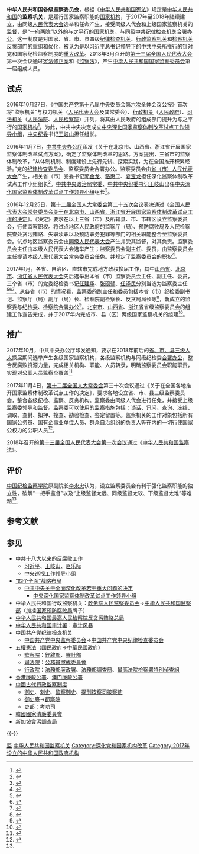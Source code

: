 {{About|中华人民共和国监察机关|中华人民共和国最高监察机关|中华人民共和国国家监察委员会}}
{{中华人民共和国政治}}

'''中华人民共和国各级监察委员会'''，根据《[[中华人民共和国宪法|中华人民共和国宪法]]》规定是[[中华人民共和国|中华人民共和国]]的'''监察机关'''，是履行国家监察职能的[[中華人民共和國政府|国家机构]]，于2017年至2018年陆续建立，由同级[[人民代表大会制度|人民代表大会]]选举和任命产生，接受同级人代会和上级国家监察机关的监督，是“[[中華人民共和國政府|一府两院]]”以外的与之平行的国家机关，与同级[[中国共产党纪律检查机关|中共纪律检查机关]][[合署办公|合署办公]]。这一制度是对国家、省、市、县四级[[中国共产党纪律检查机关|纪律检查机关]]、[[中华人民共和国监察部|行政监察机关]]和[[中华人民共和国司法体制|检察机关]]反贪部门的重组和优化，被认为是以[[习近平|习近平]][[中国共产党中央委员会总书记|总书记]][[以习近平同志为核心的党中央|领导下的]][[中国共产党中央委员会|中共中央]]所推行的针对党和国家纪检监察制度的[[中共中央关于全面深化改革若干重大问题的决定|重大改革]]。2018年3月召开的[[第十三届全国人民代表大会|第十三届全国人民代表大会]]第一次会议通过[[中华人民共和国宪法修正案_(2018年)|宪法修正案]]和《[[中华人民共和国监察法|监察法]]》，产生[[中华人民共和国国家监察委员会|中华人民共和国国家监察委员会]]第一届组成人员。

==试点==
2016年10月27日，《[[中国共产党第十八届中央委员会第六次全体会议|中国共产党第十八届中央委员会第六次全体会议]]公报》首次将“监察机关”与权力机关（[[人民代表大会制度|人民代表大会]]及其常委会）、[[行政机关|行政机关]]（[[人民政府|人民政府]]）、[[中华人民共和国司法体制|司法机关]]（[[中华人民共和国司法体制|人民法院]]、[[中华人民共和国检察院列表|人民检察院]]）并列，将其由人民政府的组成部门提升为与之平行的[[中華人民共和國政府|国家机构]]<ref name=":0">{{cite web|url=http://news.ifeng.com/a/20161027/50165707_0.shtml|title=十八届六中全会公报发布（全文）|accessdate=2016-12-16|date=2016-10-27|publisher=凤凰网|archiveurl=https://web.archive.org/web/20161220211235/http://news.ifeng.com/a/20161027/50165707_0.shtml|archivedate=2016-12-20|dead-url=no}}</ref>。为此，中共中央决定成立[[中央深化国家监察体制改革试点工作领导小组|中央深化国家监察体制改革试点工作领导小组]]，[[中国共产党中央纪律检查委员会|中央纪委]]书记[[王岐山|王岐山]]担任组长。

2016年11月7日，[[中共中央办公厅|中共中央办公厅]]印发《关于在北京市、山西省、浙江省开展国家监察体制改革试点方案》，确定了监察体制改革的思路。方案提出，三省市的监察体制改革，“从体制机制、制度建设上先行先试、探索实践，为在全国推开积累经验。”党的[[纪律检查委员会|纪律检查委员会]]、监察委员会合署办公。监察委员会由[[地方各级人民代表大会|省（市）人民代表大会]]产生，相关省（市）党委书记[[郭金龙|郭金龙]]、[[骆惠宁|骆惠宁]]、[[夏宝龙|夏宝龙]]担任深化监察体制改革试点工作小组组长<ref>{{cite web|url=http://finance.ifeng.com/a/20161108/14991284_0.shtml|title=京晋浙将试点设监察委员会|accessdate=2016-12-16|date=2016-11-08|publisher=凤凰网|archiveurl=https://web.archive.org/web/20161220205556/http://finance.ifeng.com/a/20161108/14991284_0.shtml|archivedate=2016-12-20|dead-url=no}}</ref>。[[中国共产党中央政治局常务委员会|中共中央政治局常委]]、[[中国共产党中央纪律检查委员会书记|中共中央纪委书记]][[王岐山|王岐山]]出任[[中央深化国家监察体制改革试点工作领导小组|中央深化国家监察体制改革试点工作领导小组]]组长<ref>{{Cite web|url=http://finance.ifeng.com/a/20161107/14991147_0.shtml|title=中央成立深化监察体制改革试点工作领导小组|accessdate=2017-11-28|author=|date=2016-11-07|work=|publisher=凤凰网|language=zh-Hans|archive-date=2019-05-02|archive-url=https://web.archive.org/web/20190502201113/http://finance.ifeng.com/a/20161107/14991147_0.shtml|dead-url=no}}</ref>。

2016年12月25日，[[第十二届全国人民代表大会常务委员会|第十二届全国人大常委会]]第二十五次会议表决通过《[[s:全国人民代表大会常务委员会关于在北京市、山西省、浙江省开展国家监察体制改革试点工作的决定|全国人民代表大会常务委员会关于在北京市、山西省、浙江省开展国家监察体制改革试点工作的决定]]》。《决定》要求在以上三省（市）及所辖县、市、市辖区设立监察委员会，行使监察职权。将试点地区人民政府的监察厅（局）、预防腐败局及人民检察院查处贪污贿赂、失职渎职以及预防职务犯罪等部门的相关职能整合至监察委员会。试点地区监察委员会由[[地方各级人民代表大会|同级人民代表大会]]产生并受其监督，对其负责。监察委员会主任由本级人民代表大会选举产生；监察委员会副主任、委员，由监察委员会主任提请本级人民代表大会常务委员会任免。并规定了监察委员会的职权<ref>{{Cite web|url=http://news.21cn.com/domestic/yaowen/a/2016/1225/21/31808845.shtml|title=今天，全国人大常委会通过了一项重要“决定”|accessdate=2015-12-26|date=2015-12-25|publisher=21CN.COM|archiveurl=https://web.archive.org/web/20161226151701/http://news.21cn.com/domestic/yaowen/a/2016/1225/21/31808845.shtml|archivedate=2016-12-26|dead-url=yes}}</ref>。

2017年1月，各省、自治区、直辖市完成地方政权换届工作，其中[[山西省人民代表大会|山西省]]、[[北京市人民代表大会|北京市]]、[[浙江省人民代表大会|浙江省人民代表大会]]先后选举出本省（市）监察委员会主任、副主任、委员，三个省（市）的党委纪检委书记[[任建华_(1957年)|任建华]]、[[张硕辅|张硕辅]]、[[任泽民|任泽民]]分别当选为监察委主任<ref>{{cite web|url=http://www.zaobao.com.sg/realtime/china/story20170118-715032|title=山西省纪委书记任建华当选山西首任监察委主任|accessdate=2017-02-11|date=2017-01-18|publisher=联合早报|archiveurl=https://web.archive.org/web/20170119050839/http://www.zaobao.com.sg/realtime/china/story20170118-715032|archivedate=2017-01-19|dead-url=no}}</ref><ref>{{cite news|url=http://www.thepaper.cn/newsDetail_forward_1604995|title=蔡奇当选北京市长，张硕辅当选北京市监察委主任|date=2017-01-20|work=澎湃新闻|accessdate=2017-02-11|dead-url=no|archiveurl=https://web.archive.org/web/20170206184455/http://www.thepaper.cn/newsDetail_forward_1604995|archivedate=2017-02-06}}</ref><ref>{{cite web|url=http://zjnews.zjol.com.cn/ztjj/2017nzjslh/ttyw/201701/t20170120_2871058.shtml|title=任泽民当选浙江省监察委员会主任|accessdate=2017-02-11|date=2017-01-20|publisher=浙江在线|archiveurl=https://web.archive.org/web/20170202001322/http://zjnews.zjol.com.cn/ztjj/2017nzjslh/ttyw/201701/t20170120_2871058.shtml|archivedate=2017-02-02|dead-url=no}}</ref>。从各省（市）的情况看，监察委的副主任和委员包括本省（市）纪检委副书记、监察厅（局）副厅（局）长、检察院副检察长、反贪局局长等<ref>{{cite web|url=http://china.huanqiu.com/mrwx/2017-01/9982240.html|title=监察委员会领导全名单公布，架构定了！|accessdate=2017-02-11|date=2017-01-19|publisher=环球网|archiveurl=https://web.archive.org/web/20170211080106/http://china.huanqiu.com/mrwx/2017-01/9982240.html|archivedate=2017-02-11|dead-url=yes}}</ref>，新成立的监察委与[[中国共产党纪律检查机关|纪检委]]、[[中华人民共和国检察院列表|检察院]][[合署办公|合署办公]]<ref>{{cite web|url=http://news.163.com/17/0119/17/CB5K2T3D000187VE.html|title=山西省监察委员会正式挂牌，与纪检、检察机关在同一地点办公|accessdate=2017-02-11|date=2017-01-19|publisher=网易|archiveurl=https://web.archive.org/web/20170211083321/http://news.163.com/17/0119/17/CB5K2T3D000187VE.html|archivedate=2017-02-11|dead-url=yes}}</ref>。[[北京市|北京市]]、[[山西省|山西省]]、[[浙江省|浙江省]]省级监察委员会的组建工作宣告完成，并于2017年内完成市、县（区）两级国家监察机关的组建<ref>{{cite web|url=http://money.163.com/17/0126/19/CBNTHT22002580S6.html|title=山西“按图施工”推进监察改革：6月底完成市县监察委组建|accessdate=2017-02-11|date=2017-01-26|publisher=网易|archiveurl=https://web.archive.org/web/20170211075023/http://money.163.com/17/0126/19/CBNTHT22002580S6.html|archivedate=2017-02-11|dead-url=yes}}</ref>。

==推广==
2017年10月，中共中央办公厅印发通知，要求在2018年前后的[[地方各级人民代表大会|省、市、县三级人大]]换届期间选举产生各级国家监察机构，各级监察机构与同级纪检委[[合署办公|合署办公]]，整合反腐败资源力量，完成相关机构、职能、人员转隶，明确监察委员会职能职责，实现对公职人员监察全覆盖<ref>{{Cite web|url=http://news.sina.com.cn/o/2017-10-30/doc-ifynfrfn0233730.shtml|title=重磅！ 国家监察体制改革将在全国推开， 组建省市县三级监察委员会|accessdate=2017-10-30|date=2017-10-30|publisher=新浪|archiveurl=https://web.archive.org/web/20171107014257/http://news.sina.com.cn/o/2017-10-30/doc-ifynfrfn0233730.shtml|archivedate=2017-11-07|dead-url=no}}</ref>

2017年11月4日，[[第十二届全国人民代表大会常务委员会|第十二届全国人大常委会]]第三十次会议通过《关于在全国各地推开国家监察体制改革试点工作的决定》，要求各地设立省、市、县三级监察委员会，整合各级纪检、监察、反贪机构。监察委由同级人代会进行任免，并接受上级监察委领导和监督。监察委可以使用的监察措施包括：谈话、讯问、查询、冻结、调取、查封、扣押、搜查、勘验检查、鉴定留置等。监察机关的工作对象包括所有国家公务员、国有企事业单位人员、群众自治组织的负责人等在内的一切行使国家公权力的公职人员<ref>{{Cite web|url=http://news.163.com/17/1104/22/D2EC0SVB00018AOQ.html|title=（受权发布）全国人民代表大会常务委员会关于在全国各地推开国家监察体制改革试点工作的决定|accessdate=2017-11-05|date=2017-11-04|publisher=网易|archiveurl=https://web.archive.org/web/20171107025419/http://news.163.com/17/1104/22/D2EC0SVB00018AOQ.html|archivedate=2017-11-07|dead-url=yes}}</ref>。

2018年召开的[[第十三届全国人民代表大会第一次会议|第十三届全国人民代表大会第一次会议]]通过《[[中华人民共和国监察法|中华人民共和国监察法]]》。

==评价==
[[中国纪检监察学院|中国纪检监察学院]]原副院长[[李永忠_(反腐专家)|李永忠]]认为，设立监察委员会有利于强化监察职能的独立性，破解“一把手监督”以及“上级监督太远、同级监督太软、下级监督太难”等难题<ref name=":0" />。

== 参考文献 ==
{{Reflist|30em}}

== 参见 ==
{{Portal|中华人民共和国|政治|法律|警察與執法}}
* [[中共十八大以来的反腐败工作|中共十八大以来的反腐败工作]]
** [[习近平|习近平]]、[[王岐山|王岐山]]、[[赵乐际|赵乐际]]
** [[中央巡视工作领导小组|中央巡视工作领导小组]]
* [[“四个全面”战略布局|“四个全面”战略布局]]
** [[中共中央关于全面深化改革若干重大问题的决定|中共中央关于全面深化改革若干重大问题的决定]]
*** [[中央深化国家监察体制改革试点工作领导小组|中央深化国家监察体制改革试点工作领导小组]]
* 中华人民共和国行政监察机关：[[政务院人民监察委员会|政务院人民监察委员会]]→[[中华人民共和国监察部|中华人民共和国监察部]]（加挂[[国家预防腐败局|国家预防腐败局]]牌子）
* [[中华人民共和国最高人民检察院反贪污贿赂总局|中华人民共和国最高人民检察院反贪污贿赂总局]]
* [[中华人民共和国审计署|中华人民共和国审计署]]：[[审计风暴|审计风暴]]
* [[中国共产党纪律检查机关|中国共产党纪律检查机关]]
** [[中国共产党中央监察委员会|中国共产党中央监察委员会]]→[[中国共产党中央纪律检查委员会|中国共产党中央纪律检查委员会]]
* [[五權憲法|五權憲法]]（[[國民政府|國民政府]]→[[中華民國政府|中華民國政府]]）
** [[監察院|監察院]]：[[中華民國銓敘部|銓敘部]]、[[審計部|審計部]]
** [[司法院|司法院]]：[[公務員懲戒委員會|公務員懲戒委員會]]
** [[行政院|行政院]]：[[法務部廉政署|法務部廉政署]]、[[法務部調查局|法務部調查局]]、[[最高法院檢察署特別偵查組|最高法院檢察署特別偵查組]]
* [[廉政公署_(香港)|香港廉政公署]]、[[廉政公署_(澳門)|澳门廉政公署]]
* [[中國古代行政監察制度|中國古代行政監察制度]]
** [[御史|御史]]、[[刺史|刺史]]、[[監察御史|監察御史]]、[[提刑按察司|提刑按察司]][[按察使|按察使]]
** [[御史臺|御史臺]]→[[都察院|都察院]]
** [[吏部|吏部]]：[[考功司|考功司]]
* [[韓國國家清廉委員會|韓國國家清廉委員會]]
* 新加坡[[貪污調查局|貪污調查局]]

{{-}}
{{中华人民共和国国家机构}}
{{中华人民共和国各省级行政区|监察机关}}
{{中华人民共和国廉政}}
{{中共十九大以来的反腐败工作}}
{{权力分立}}

[[Category:中华人民共和国国家机构类型|监]]
[[Category:中华人民共和国监察机关|]]
[[Category:深化党和国家机构改革|Category:深化党和国家机构改革]]
[[Category:2017年设立的中华人民共和国政府机构|Category:2017年设立的中华人民共和国政府机构]]
